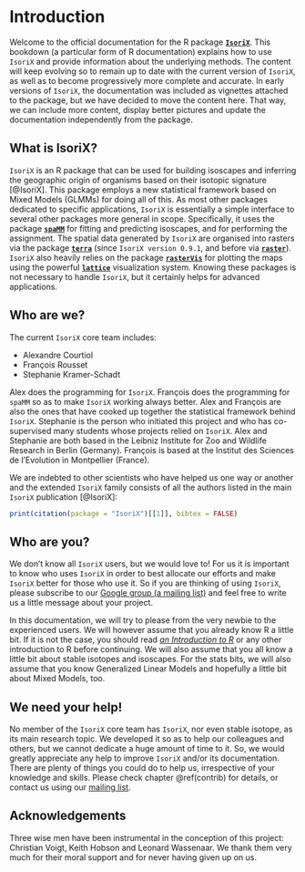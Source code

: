 # Introduction

Welcome to the official documentation for the R package [__`IsoriX`__](https://github.com/courtiol/IsoriX).
This bookdown (a particular form of R documentation) explains how to use `IsoriX` and provide information about the underlying methods.
The content will keep evolving so to remain up to date with the current version of `IsoriX`, as well as to become progressively more complete and accurate.
In early versions of `IsoriX`, the documentation was included as vignettes attached to the package, but we have decided to move the content here.
That way, we can include more content, display better pictures and update the documentation independently from the package.

## What is IsoriX?

`IsoriX` is an R package that can be used for building isoscapes and inferring the geographic origin of organisms based on their isotopic signature [@IsoriX].
This package employs a new statistical framework  based on Mixed Models (GLMMs) for doing all of this.
As most other packages dedicated to specific applications, `IsoriX` is essentially a simple interface to several other packages more general in scope.
Specifically, it uses the package [**`spaMM`**](https://gitlab.mbb.univ-montp2.fr/francois/spamm-ref) for fitting and predicting isoscapes, and for performing the assignment.
The spatial data generated by `IsoriX` are organised into rasters via the package [**`terra`**](https://rspatial.github.io/terra/index.html) (since `IsoriX version 0.9.1`, and before via [**`raster`**](https://rspatial.org/raster/)).
`IsoriX` also heavily relies on the package [**`rasterVis`**](https://oscarperpinan.github.io/rastervis/) for plotting the maps using the powerful [**`lattice`**](http://lattice.r-forge.r-project.org) visualization system.
Knowing these packages is not necessary to handle `IsoriX`, but it certainly helps for advanced applications.

## Who are we?

The current `IsoriX` core team includes:

  * Alexandre Courtiol
  * François Rousset
  * Stephanie Kramer-Schadt

Alex does the programming for `IsoriX`.
François does the programming for `spaMM` so as to make `IsoriX` working always better.
Alex and François are also the ones that have cooked up together the statistical framework behind `IsoriX`.
Stephanie is the person who initiated this project and who has co-supervised many students whose projects relied on `IsoriX`.
Alex and Stephanie are both based in the Leibniz Institute for Zoo and Wildlife Research in Berlin (Germany).
François is based at the Institut des Sciences de l'Evolution in Montpellier (France).

We are indebted to other scientists who have helped us one way or another and the extended `IsoriX` family consists of all the authors listed in the main `IsoriX` publication [@IsoriX]:

```r
print(citation(package = "IsoriX")[[1]], bibtex = FALSE)
```

## Who are you?

We don't know all `IsoriX` users, but we would love to!
For us it is important to know who uses `IsoriX` in order to best allocate our efforts and make `IsoriX` better for those who use it.
So if you are thinking of using `IsoriX`, please subscribe to our [Google group (a mailing list)](https://groups.google.com/g/IsoriX) and feel free to write us a little message about your project.

In this documentation, we will try to please from the very newbie to the experienced users. We will however assume that you already know R a little bit.
If it is not the case, you should read [_an Introduction to R_](https://cran.r-project.org/doc/manuals/r-release/R-intro.html) or any other introduction to R before continuing.
We will also assume that you all know a little bit about stable isotopes and isoscapes.
For the stats bits, we will also assume that you know Generalized Linear Models and hopefully a little bit about Mixed Models, too.

## We need your help!

No member of the `IsoriX` core team has `IsoriX`, nor even stable isotope, as its main research topic.
We developed it so as to help our colleagues and others, but we cannot dedicate a huge amount of time to it.
So, we would greatly appreciate any help to improve `IsoriX` and/or its documentation.
There are plenty of things you could do to help us, irrespective of your knowledge and skills.
Please check chapter \@ref(contrib) for details, or contact us using our [mailing list](https://groups.google.com/g/IsoriX).


## Acknowledgements

Three wise men have been instrumental in the conception of this project: Christian Voigt, Keith Hobson and Leonard Wassenaar.
We thank them very much for their moral support and for never having given up on us.
